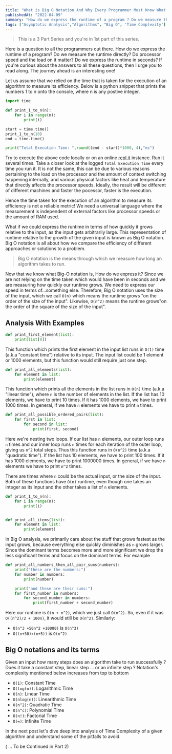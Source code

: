 ```yaml
---
title: "What is Big O Notation And Why Every Programmer Must Know What It Is! 👉 Part 1 - The Time Complexity"
publishedAt: "2022-04-09"
summary: "How do we express the runtime of a program ? Do we measure the runtime directly ? Does processor speed matter ?"
tags: ["Asymptotic Analysis","Algorithms", "Big O", 'Time Complexity']
---
```


> This is a 3 Part Series and you're in 1st part of this series.

Here is a question to all the programmers out there. How do we express the runtime of a program? Do we measure the runtime directly? 
Do processor speed and the load on it matter? Do we express the runtime in seconds? If you're curious about the answers to all these questions, then I urge you to read along. The journey ahead is an interesting one!

Let us assume that we relied on the time that is taken for the execution of an algorithm to measure its efficiency. Below is a python snippet that prints the numbers 1 to n onto the console, where n is any postive integer. 

```py:print_1_to_n.py
import time

def print_1_to_n(n):
    for i in range(n):
        print(i)

start = time.time()
print_1_to_n(10)
end = time.time()

print("Total Execution Time: ",round((end - start)*1000, 4),"ms")
```

Try to execute the above code locally or on an online [repl.it](https://replit.com/languages/python3) instance. Run it several times. Take a closer look at the logged `Total Execution Time`
every time you run it. It is not the same, this can be due to various reasons pertaining to the load on the processor and the amount of context switching 
happening internally, and various physical factors like heat and temperature that directly affects the processor speeds. 
Ideally, the result will be different of different machines and faster the pocessor, faster is the execution.

Hence the time taken for the execution of an algorithm to measure its efficiency is not a reliable metric! We need a universal language where 
the measurement is independent of external factors like processor speeds or the amount of RAM used. 

What if we could express the runtime in terms of how quickly it grows relative to the input, as the input gets arbitrarily large. 
This representation of runtime relative to the growth of the given input is known as Big O notation. Big O notation is all about how we compare the 
efficiency of different approaches or solutions to a problem.


> Big O notation is the means through which we measure how long an algorithm takes to run. 

Now that we know what Big-O notation is, How do we express it? Since we are not relying on the time taken which would have been in seconds and we 
are measuring how quickly our runtime grows. We need to express our speed in terms of...something else. 
Therefore, Big O notation uses the size of the input, which we call `O(n)` which means the runtime grows "on the order of the size of the input". 
Likewise, `O(n^2)` means the runtime grows"on the order of the square of the size of the input". 

## Analysis With Examples

```py:print_first_element.py
def print_first_element(list):
    print(list[0])
```

This function which prints the first element in the input list runs in `O(1)` time (a.k.a "constant time") relative to its input. 
The input list could be 1 element or 1000 elements, but this function would still require just one step.

```py:print_all_elements.py
def print_all_elements(list):
    for element in list:
        print(element)
```

This function which prints all the elements in the list runs in `O(n)` time (a.k.a "linear time"), where `n` is the number of elements 
in the list. If the list has 10 elements, we have to print 10 times. If it has 1000 elements, we have to print 1000 times. 
In general, if we have `n` elements we have to print `n` times.


```py:print_all_possible_ordered_pairs.py
def print_all_possible_ordered_pairs(list):
    for first in list:
        for second in list:
            print(first, second)
```

Here we're nesting two loops. If our list has `n` elements, our outer loop runs `n` times and our inner loop runs `n` times for each iteration of the 
outer loop, giving us `n^2` total steps. Thus this function runs in `O(n^2)` time (a.k.a "quadratic time"). 
If the list has 10 elements, we have to print 100 times. If it has 1000 elements, we have to print 1000000 times.
In general, if we have `n` elements we have to print `n^2` times.

There are times where `n` could be the actual input, or the size of the input. Both of these functions have `O(n)` runtime, 
even though one takes an integer as its input and the other takes a list of `n` elements.

```py:sample.py
def print_1_to_n(n):
    for i in range(n):
        print(i)


def print_all_items(list):
    for element in list:
        print(element)
```

In Big O analysis, we primarily care about the stuff that grows fastest as the input grows, because everything else quickly diminishes as `n` grows larger. 
Since the dominant terms becomes more and more significant we drop the less significant terms and focus on the dominant terms. For example

```py:drop_less_significant_terms.py
def print_all_numbers_then_all_pair_sums(numbers):
    print("these are the numbers:")
    for number in numbers:
        print(number)

    print("and these are their sums:")
    for first_number in numbers:
        for second_number in numbers:
            print(first_number + second_number)
```

Here our runtime is `O(n + n^2)`, which we just call `O(n^2)`. So, even if it was `O((n^2)/2 + 100n)`, it would still be `O(n^2)`. Similarly:
- `O(n^3 +50n^2 +10000)` is `O(n^3)`
- `O((n+30)∗(n+5))` is `O(n^2)`


## Big O notations and its terms

Given an input how many steps does an algorithm take to run successfully ? Does it take a constant step, linear step ... or an infinite step ? 
Notation's complexity mentioned below increases from top to bottom

- `O(1)`: Constant Time
- `O(log(n))`: Logarithmic Time
- `O(n)`: Linear Time    
- `O(nlog(n))`: Linearithmic Time
- `O(n^2)`: Quadratic Time 
- `O(n^c)`: Polynomial Time 
- `O(n!)`: Factorial Time 
- `O(∞)`: Infinite Time 

In the next post let's dive deep into analysis of Time Complexity of a given algorithm and understand some of the pitfalls to avoid.

( ... To be Continued in Part 2)